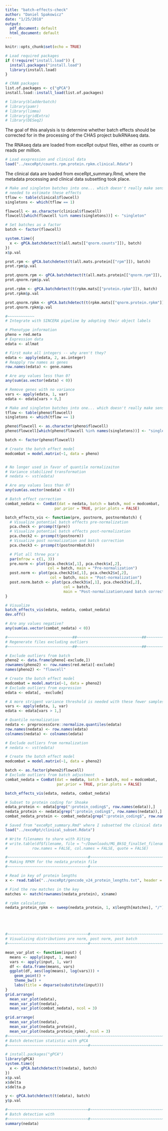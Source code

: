 ```yaml
---
title: "batch-effects-check"
author: "Daniel Spakowicz"
date: "1/25/2018"
output:
  pdf_document: default
  html_document: default
---
```


```r
knitr::opts_chunk$set(echo = TRUE)

# Load required packages
if (!require("install.load")) {
  install.packages("install.load")
  library(install.load)
}

# CRAN packages
list.of.packages <- c("gPCA")
install.load::install_load(list.of.packages)

# library(bladderbatch)
# library(pamr)
# library(limma)
# library(gridExtra)
# library(DESeq2)

```

The goal of this analysis is to determine whether batch effects should be corrected for in the processing of the CHAS project bulkRNAseq data. 

The RNAseq data are loaded from exceRpt output files, either as counts or reads per million. 

```r
# Load exxpression and clinical data
load("../exceRpt/counts.rpm.protein.rpkm.clinical.Rdata")
```

The clinical data are loaded from exceRpt_summary.Rmd, where the metadata processing and clinical data subsetting took place.


```r
# Make and singleton batches into one... which doesn't really make sense but is 
# needed to estimate these effects
tflow <- table(clinical$flowcell)
singletons <- which(tflow == 1)

flowcell <- as.character(clinical$flowcell)
flowcell[which(flowcell %in% names(singletons))] <- "singleton"

# Set batches as a factor
batch <- factor(flowcell)

system.time({
  x <- gPCA.batchdetect(t(all.mats[["qnorm.counts"]]), batch)
})
x$p.val

prot.rpm <- gPCA.batchdetect(t(all.mats.protein[["rpm"]]), batch)
prot.rpm$p.val

prot.qnorm.rpm <- gPCA.batchdetect(t(all.mats.protein[["qnorm.rpm"]]), batch)
prot.qnorm.rpm$p.val

prot.rpkm <- gPCA.batchdetect(t(rpkm.mats[["protein.rpkm"]]), batch)
prot.rpkm$p.val

prot.qnorm.rpkm <- gPCA.batchdetect(t(rpkm.mats[["qnorm.protein.rpkm"]]), batch)
prot.qnorm.rpkm$p.val
```


```r
#~~~~~~~~~~~~
# Integrate with SINCERA pipeline by adopting their object labels

# Phenotype information
pheno = red.meta
# Expression data
edata <- allmat

# First make all integers -- why aren't they?
edata <- apply(edata, 2, as.integer)
# Reapply row names as genes
row.names(edata) <- gene.names

# Are any values less than 0?
any(sum(as.vector(edata) < 0))

# Remove genes with no variance
vars <- apply(edata, 1, var)
edata <- edata[vars > 0,]

# Make and singleton batches into one... which doesn't really make sense
tflow <- table(pheno$flowcell)
singletons <- which(tflow == 1)

pheno$flowcell <- as.character(pheno$flowcell)
pheno$flowcell[which(pheno$flowcell %in% names(singletons))] <- "singleton"

batch <- factor(pheno$flowcell)

# Create the batch effect model
modcombat = model.matrix(~1, data = pheno)


# No longer used in favor of quantile normalizaiton
# Variance stabilized transformation
# nedata <- vst(edata)

# Are any values less than 0?
any(sum(as.vector(nedata) < 0))

# Batch effect correction
combat_nedata <- ComBat(dat = nedata, batch = batch, mod = modcombat,
                      par.prior = TRUE, prior.plots = FALSE)

batch_effects_vis <- function(pre, postnorm, postnormbatch) {
  # Visualize potential batch effects pre-normalization
  pca.check <- prcomp(t(pre))
  # Visualize potential batch effects post-normalization
  pca.check2 <- prcomp(t(postnorm))
  # Visualize post normalization and batch correction
  pca.check3 <- prcomp(t(postnormbatch))

  # Plot all three pca's
  par(mfrow = c(1, 3))
  pre.norm <- plot(pca.check$x[,1], pca.check$x[,2],
                   col = batch, main = "Pre-normalization")
  post.norm <- plot(pca.check2$x[,1], pca.check2$x[,2],
                    col = batch, main = "Post-normalization")
  post.norm.batch <- plot(pca.check3$x[,1], pca.check3$x[,2],
                          col = batch,
                          main = "Post-normalization\nand batch correction")
}

# Visualize
batch_effects_vis(edata, nedata, combat_nedata)
dev.off()

# Are any values negative?
any(sum(as.vector(combat_nedata) < 0))

#~~~~~~~~~~~~~~~~~~~~~~~~~~~~~##~~~~~~~~~~~~~~~~~~~~~~~~~~~~~##~~~~~~~~~~~~~~~~~~~~~~~~~~~~~#
# Regenerate files excluding outliers
#~~~~~~~~~~~~~~~~~~~~~~~~~~~~~##~~~~~~~~~~~~~~~~~~~~~~~~~~~~~##~~~~~~~~~~~~~~~~~~~~~~~~~~~~~#

# Exclude outliers from batch
pheno2 <- data.frame(pheno[-exclude,])
rownames(pheno2) <- row.names(red.meta)[-exclude]
names(pheno2) <- "flowcell"

# Create the batch effect model
modcombat = model.matrix(~1, data = pheno2)
# Exclude outliers from expression
edata <- edata[, -exclude]

# A more strigent variance threshold is needed with these fewer samples
vars <- apply(edata, 1, var)
edata <- edata[vars > 1,]

# Quantile normalization
nedata <- preprocessCore::normalize.quantiles(edata)
row.names(nedata) <- row.names(edata)
colnames(nedata) <- colnames(edata)

# Exclude outliers from normalization
# nedata <- vst(edata)

# Create the batch effect model
modcombat = model.matrix(~1, data = pheno2)

batch <- as.factor(pheno2$flowcell)
# Exclude outliers from batch adjustment
combat_nedata = ComBat(dat = nedata, batch = batch, mod = modcombat,
                       par.prior = TRUE, prior.plots = FALSE)

batch_effects_vis(edata, nedata, combat_nedata)

# Subset to protein coding for Shoake
edata_protein <- edata[grep(":protein_coding$", row.names(edata)),] 
nedata_protein <- nedata[grep(":protein_coding$", row.names(nedata)),]
combat_nedata_protein <- combat_nedata[grep(":protein_coding$", row.names(combat_nedata)),]

# Saved from "exceRpt_summary.Rmd" where I subsetted the clinical data by removing COPD and ensuring one visit per person
load("../exceRpt/clinical_subset.Rdata")

# Write filenames to share with Xiting
# write.table(df$filename, file = "~/Downloads/MG_BkSQ_finalSet_filenames",
#           row.names = FALSE, col.names = FALSE, quote = FALSE)

#~~~~~~~~~~~~~~~~~~~~~~~~~~~~~~~~~~~~#~~~~~~~~~~~~~~~~~~~~~~~~~~~~~~~~~~~~
# Making RPKM for the nedata_protein file
#~~~~~~~~~~~~~~~~~~~~~~~~~~~~~~~~~~~~#~~~~~~~~~~~~~~~~~~~~~~~~~~~~~~~~~~~~

# Read in key of protein lengths
x <- read.table("../exceRpt/gencode_v24_protein_lengths.txt", header = TRUE)

# Find the row matches in the key
matches <- match(rownames(nedata_protein), x$name)

# rpkm calculation
nedata_protein_rpkm <- sweep(nedata_protein, 1, x$length[matches], "/")





#~~~~~~~~~~~~~~~~~~~~~~~~~~~~~~~~~~~~#~~~~~~~~~~~~~~~~~~~~~~~~~~~~~~~~~~~~
# Visualizing distributions pre norm, post norm, post batch
#~~~~~~~~~~~~~~~~~~~~~~~~~~~~~~~~~~~~#~~~~~~~~~~~~~~~~~~~~~~~~~~~~~~~~~~~~

mean_var_plot <- function(input) {
  means <- apply(input, 1, mean)
  vars <- apply(input, 1, var)
  df <- data.frame(means, vars)
  ggplot(df, aes(log(means), log(vars))) +
    geom_point() +
    theme_bw() +
    labs(title = deparse(substitute(input)))
}
grid.arrange(
  mean_var_plot(edata),
  mean_var_plot(nedata),
  mean_var_plot(combat_nedata), ncol = 3)

grid.arrange(
  mean_var_plot(nedata),
  mean_var_plot(nedata_protein),
  mean_var_plot(nedata_protein_rpkm), ncol = 3)
#~~~~~~~~~~~~~~~~~~~~~~~~~~~~~~~~~~~~#~~~~~~~~~~~~~~~~~~~~~~~~~~~~~~~~~~~~
# Batch detection statistic with gPCA
#~~~~~~~~~~~~~~~~~~~~~~~~~~~~~~~~~~~~#~~~~~~~~~~~~~~~~~~~~~~~~~~~~~~~~~~~~

# install.packages("gPCA")
library(gPCA)
system.time({
  x <- gPCA.batchdetect(t(nedata), batch)
})
x$p.val
x$delta
x$delta.p

y <- gPCA.batchdetect(t(edata), batch)
y$p.val

#~~~~~~~~~~~~~~~~~~~~~~~~~~~~~~~~~~~~#~~~~~~~~~~~~~~~~~~~~~~~~~~~~~~~~~~~~
# Batch detection with 
#~~~~~~~~~~~~~~~~~~~~~~~~~~~~~~~~~~~~#~~~~~~~~~~~~~~~~~~~~~~~~~~~~~~~~~~~~
summary(nedata)

```
